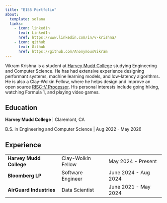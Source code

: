 ```yaml
---
title: "E155 Portfolio"
about:
  template: solana
  links:
    - icon: linkedin
      text: LinkedIn
      href: https://www.linkedin.com/in/v-krishna/
    - icon: github
      text: Github
      href: https://github.com/AnonymousVikram
---
```


Vikram Krishna is a student at [Harvey Mudd College](https://hmc.edu) studying Engineering and Computer Science.
He has had extensive experience designing performant systems, machine learning models, and low-latency algorithms.
He is also a Clay-Wolkin Fellow, where he helps design and improve an open source [RISC-V Processor](https://github.com/openhwgroup/cvw).
His personal interests include going hiking, watching Formula 1, and playing video games.

## Education

**Harvey Mudd College** | Claremont, CA

B.S. in Engineering and Computer Science | Aug 2022 - May 2026

## Experience

| | | |
| --- | --- | --- |
| **Harvey Mudd College** | Clay-Wolkin Fellow | May 2024 - Present |
| **Bloomberg LP** | Software Engineer | June 2024 - Aug 2024 |
| **AirGuard Industries** | Data Scientist | June 2021 - May 2024 |